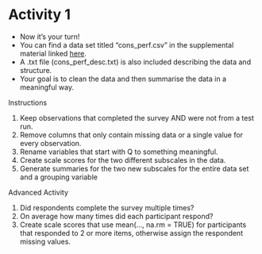 # Activity 1

- Now it's your turn!
- You can find a data set titled "cons_perf.csv" in the supplemental material linked [here](https://github.com/jimmyrigby94/Data-Management-in-R/tree/master/suppl).
- A .txt file (cons_perf_desc.txt) is also included describing the data and structure.
- Your goal is to clean the data and then summarise the data in a meaningful way. 


<div class = activity>
<div class = activitytitle>
Instructions</div>
1. Keep observations that completed the survey AND were not from a test run.
2. Remove columns that only contain missing data or a single value for every observation.
3. Rename variables that start with Q to something meaningful.
4. Create scale scores for the two different subscales in the data. 
5. Generate summaries for the two new subscales for the entire data set and a grouping variable
</div>


<div class = activity>
<div class = advactivitytitle>
Advanced Activity</div>
1. Did respondents complete the survey multiple times?
2. On average how many times did each participant respond?
3. Create scale scores that use mean(..., na.rm = TRUE) for participants that responded to 2 or more items, otherwise assign the respondent missing values.
</div>


